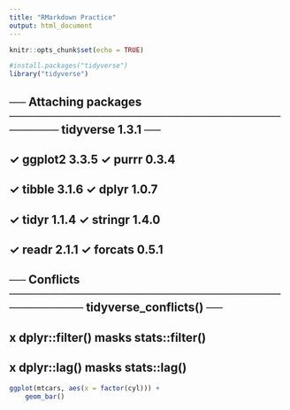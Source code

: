 ```yaml
---
title: "RMarkdown Practice"
output: html_document
---
```


```r
knitr::opts_chunk$set(echo = TRUE)
```


```r
#install.packages("tidyverse")
library("tidyverse")
```

## ── Attaching packages ─────────────────────────────────────── tidyverse 1.3.1 ──
## ✓ ggplot2 3.3.5     ✓ purrr   0.3.4
## ✓ tibble  3.1.6     ✓ dplyr   1.0.7
## ✓ tidyr   1.1.4     ✓ stringr 1.4.0
## ✓ readr   2.1.1     ✓ forcats 0.5.1
## ── Conflicts ────────────────────────────────────────── tidyverse_conflicts() ──
## x dplyr::filter() masks stats::filter()
## x dplyr::lag()    masks stats::lag()
```r
ggplot(mtcars, aes(x = factor(cyl))) +
    geom_bar()
```

